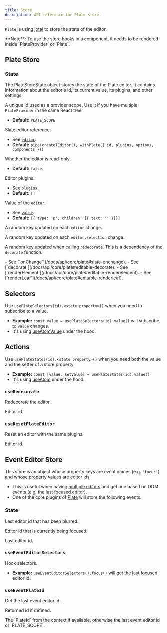 ```yaml
---
title: Store
description: API reference for Plate store.
---
```


`Plate` is using [jotai](https://github.com/pmndrs/jotai) to store the state of the editor.

<Callout className="my-4">
  **Note**: To use the store hooks in a component, it needs to be rendered
  inside `PlateProvider` or `Plate`.
</Callout>

## Plate Store

### State

The PlateStoreState object stores the state of the Plate editor. It contains information about the editor's id, its current value, its plugins, and other settings.

<APIAttributes>
<APIItem name="id" type="PlateId">

A unique id used as a provider scope. Use it if you have multiple `PlateProvider` in the same React tree.

- **Default:** `PLATE_SCOPE`

</APIItem>

<APIItem name="editor" type="PlateEditor">

Slate editor reference.

- See [`editor`](/docs/api/core/plate#editor).
- **Default:** `pipe(createTEditor(), withPlate({ id, plugins, options, components }))`

</APIItem>

<APIItem name="readOnly" type="boolean">

Whether the editor is read-only.

- **Default:** `false`

</APIItem>

<APIItem name="plugins" type="WithPlatePlugin[]">

Editor plugins.

- See [`plugins`](/docs/api/core/plate#plugins).
- **Default:** `[]`

</APIItem>

<APIItem name="value" type="Value">

Value of the `editor`.

- See [`value`](/docs/api/core/plate#value).
- **Default:** `[{ type: 'p', children: [{ text: '' }]}]`

</APIItem>

<APIItem name="keyEditor" type="string">

A random key updated on each `editor` change.

</APIItem>

<APIItem name="keySelection" type="string">

A random key updated on each `editor.selection` change.

</APIItem>

<APIItem name="keyDecorate" type="string">

A random key updated when calling `redecorate`. This is a dependency of the `decorate` function.

</APIItem>

<APIItem name="onChange" type="object">
<APISubList>
<APISubListItem parent="onChange" name="fn" type="function">
- See [`onChange`](/docs/api/core/plate#slate-onchange).
</APISubListItem>
</APISubList>

</APIItem>

<APIItem name="decorate" type="object" >
<APISubList>
<APISubListItem parent="decorate" name="fn" type="function" >
- See [`decorate`](/docs/api/core/plate#editable-decorate).
</APISubListItem>
</APISubList>

</APIItem>

<APIItem name="renderElement" type="object" >
<APISubList>
<APISubListItem parent="renderElement" name="fn" type="function" >
- See [`renderElement`](/docs/api/core/plate#editable-renderelement).
</APISubListItem>
</APISubList>

</APIItem>

<APIItem name="renderLeaf" type="object" >
<APISubList>
<APISubListItem parent="renderLeaf" name="fn" type="function" >
- See [`renderLeaf`](/docs/api/core/plate#editable-renderleaf).
</APISubListItem>
</APISubList>

</APIItem>
</APIAttributes>

## Selectors

Use `usePlateSelectors(id).<state property>()` when you need to subscribe to a value.

- **Example:** `const value = usePlateSelectors(id).value()` will subscribe to `value` changes.
- It's using [useAtomValue](https://jotai.org/docs/utils/use-atom-value) under the hood.

## Actions

Use `usePlateStates(id).<state property>()` when you need both the value and the setter of a store property.

- **Example:** `const [value, setValue] = usePlateStates(id).value()`
- It's using [useAtom](https://jotai.org/docs/basics/primitives#use-atom) under the hood.

### `useRedecorate`

Redecorate the editor.

<APIParameters>
  <APIItem name="id" type="string" optional>
    Editor id.
  </APIItem>
</APIParameters>

### `useResetPlateEditor`

Reset an editor with the same plugins.

<APIParameters>
  
<APIItem name="id" type="string" optional>
Editor id.
</APIItem>

</APIParameters>

## Event Editor Store

This store is an object whose property keys are event names (e.g. `'focus'`) and whose property values are [editor ids](Plate#id).

- This is useful when having [multiple editors](multiple-editors) and get one based on DOM events (e.g. the last focused editor).
- One of the core plugins of [Plate](Plate) will store the following events.

### State

<APIAttributes>
<APIItem name="blur" type="PlateId | null">

Last editor id that has been blurred.

</APIItem>

<APIItem name="focus" type="PlateId | null">

Editor id that is currently being focused.

</APIItem>

<APIItem name="last" type="PlateId | null">

Last editor id.

</APIItem>
</APIAttributes>

### `useEventEditorSelectors`

Hook selectors.

- **Example:** `useEventEditorSelectors().focus()` will get the
  last focused editor id.

### `useEventPlateId`

Get the last event editor id.

<APIParameters>
<APIItem name="id" type="PlateId | null">

Returned id if defined.

</APIItem>
</APIParameters>

<APIReturns>
  The `PlateId` from the context if available, otherwise the last event editor
  id or `PLATE_SCOPE`.
</APIReturns>
